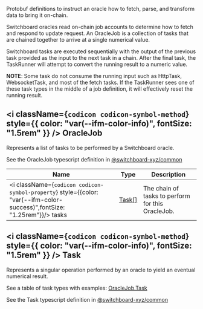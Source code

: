 Protobuf definitions to instruct an oracle how to fetch, parse, and transform
data to bring it on-chain.

Switchboard oracles read on-chain job accounts to determine how to fetch and
respond to update request. An OracleJob is a collection of tasks that are
chained together to arrive at a single numerical value.

Switchboard tasks are executed sequentially with the output of the previous task
provided as the input to the next task in a chain. After the final task, the
TaskRunner will attempt to convert the running result to a numeric value.

**NOTE**: Some task do not consume the running input such as HttpTask,
WebsocketTask, and most of the fetch tasks. If the TaskRunner sees one of these
task types in the middle of a job definition, it will effectively reset the
running result.

## <i className={`codicon codicon-symbol-method`} style={{ color: "var(--ifm-color-info)", fontSize: "1.5rem" }} /> OracleJob

Represents a list of tasks to be performed by a Switchboard oracle.

See the OracleJob typescript definition in
[@switchboard-xyz/common](/api/common/class/OracleJob)

| Name                                                                                                                          | Type                       | Description                                       |
| ----------------------------------------------------------------------------------------------------------------------------- | -------------------------- | ------------------------------------------------- |
| <i className={`codicon codicon-symbol-property`} style={{color: "var(--ifm-color-success)",fontSize: "1.25rem"}}/>&nbsp;tasks | [Task[]](/api/protos/Task) | The chain of tasks to perform for this OracleJob. |

## <i className={`codicon codicon-symbol-method`} style={{ color: "var(--ifm-color-info)", fontSize: "1.5rem" }} /> Task

Represents a singular operation performed by an oracle to yield an eventual
numerical result.

See a table of task types with examples: [OracleJob.Task](/api/protos/Task)

See the Task typescript definition in
[@switchboard-xyz/common](/api/common/interface/ITask)
